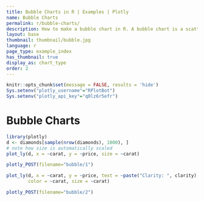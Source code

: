```yaml
---
title: Bubble Charts in R | Examples | Plotly
name: Bubble Charts
permalink: r/bubble-charts/
description: How to make a bubble chart in R. A bubble chart is a scatter plot whose markers have variable color and size.
layout: base
thumbnail: thumbnail/bubble.jpg
language: r
page_type: example_index
has_thumbnail: true
display_as: chart_type
order: 2
---
```


```r
knitr::opts_chunk$set(message = FALSE, results = 'hide')
Sys.setenv("plotly_username"="RPlotBot")
Sys.setenv("plotly_api_key"="q0lz6r5efr")
```

# Bubble Charts

```r
library(plotly)
d <- diamonds[sample(nrow(diamonds), 1000), ]
# note how size is automatically scaled
plot_ly(d, x = ~carat, y = ~price, size = ~carat)
```

```r
plotly_POST(filename="bubble/1")
```

```r
plot_ly(d, x = ~carat, y = ~price, text = ~paste("Clarity: ", clarity), 
        color = ~carat, size = ~carat)
```

```r
plotly_POST(filename="bubble/2")
```
